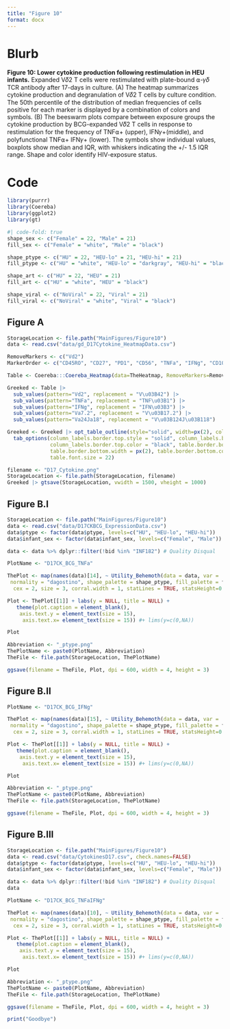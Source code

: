 ```yaml
---
title: "Figure 10"
format: docx
---
```


# Blurb

**Figure 10: Lower cytokine production following restimulation in HEU infants.** Expanded V𝛿2 T cells were restimulated with plate-bound ⍺-𝛾𝛿 TCR antibody after 17-days in culture. (A) The heatmap summarizes cytokine production and degranulation of V𝛿2 T cells by culture condition. The 50th percentile of the distribution of median frequencies of cells positive for each marker is displayed by a combination of colors and symbols. (B) The beeswarm plots compare between exposure groups the cytokine production by BCG-expanded V𝛿2 T cells in response to restimulation for the frequency of TNF⍺+ (upper), IFN𝛾+(middle), and polyfunctional TNF⍺+ IFN𝛾+ (lower). The symbols show individual values, boxplots show median and IQR, with whiskers indicating the +/- 1.5 IQR range. Shape and color identify HIV-exposure status.

# Code

```r
library(purrr)
library(Coereba)
library(ggplot2)
library(gt)
```

```r
#| code-fold: true
shape_sex <- c("Female" = 22, "Male" = 21)
fill_sex <- c("Female" = "white", "Male" = "black")

shape_ptype <- c("HU" = 22, "HEU-lo" = 21, "HEU-hi" = 21)
fill_ptype <- c("HU" = "white", "HEU-lo" = "darkgray", "HEU-hi" = "black")

shape_art <- c("HU" = 22, "HEU" = 21)
fill_art <- c("HU" = "white", "HEU" = "black")

shape_viral <- c("NoViral" = 22, "Viral" = 21)
fill_viral <- c("NoViral" = "white", "Viral" = "black")
```

## Figure A

```r
StorageLocation <- file.path("MainFigures/Figure10")
data <- read.csv("data/gd_D17Cytokine_HeatmapData.csv")

RemoveMarkers <- c("Vd2")
MarkerOrder <- c("CD45RO", "CD27", "PD1", "CD56", "TNFa", "IFNg", "CD107a")

Table <- Coereba:::Coereba_Heatmap(data=TheHeatmap, RemoveMarkers=RemoveMarkers, MarkerOrder=MarkerOrder)
```

```r
Greeked <- Table |>
  sub_values(pattern="Vd2", replacement = "V\u03B42") |>
  sub_values(pattern="TNFa", replacement = "TNF\u03B1") |> 
  sub_values(pattern="IFNg", replacement = "IFN\u03B3") |>
  sub_values(pattern="Va7.2", replacement = "V\u03B17.2") |> 
  sub_values(pattern="Va24Ja18", replacement = "V\u03B124J\u03B118")

Greeked <- Greeked |> opt_table_outline(style="solid", width=px(2), color="black") |>
  tab_options(column_labels.border.top.style = "solid", column_labels.border.top.width = px(2),
              column_labels.border.top.color = "black", table.border.bottom.style = "double",
              table.border.bottom.width = px(2), table.border.bottom.color = "black", 
              table.font.size = 22)
```

```r
filename <- "D17_Cytokine.png"
StorageLocation <- file.path(StorageLocation, filename)
Greeked |> gtsave(StorageLocation, vwidth = 1500, vheight = 1000)
```

## Figure B.I

```r
StorageLocation <- file.path("MainFigures/Figure10")
data <- read.csv("data/D17CKBCG_ExpressionData.csv")
data$ptype <- factor(data$ptype, levels=c("HU", "HEU-lo", "HEU-hi"))
data$infant_sex <- factor(data$infant_sex, levels=c("Female", "Male"))

data <- data %>% dplyr::filter(!bid %in% "INF182") # Quality Disqual
```

```r
PlotName <- "D17CK_BCG_TNFa"

ThePlot <- map(names(data)[14], ~ Utility_Behemoth(data = data, var = .x, myfactor = "ptype",
 normality = "dagostino", shape_palette = shape_ptype, fill_palette = fill_ptype,
  cex = 2, size = 3, corral.width = 1, statLines = TRUE, statsHeight=0.8, scalePercent = TRUE, correction = "BH", keepNS=FALSE))

Plot <- ThePlot[[1]] + labs(y = NULL, title = NULL) +
   theme(plot.caption = element_blank(),
    axis.text.y = element_text(size = 15),
     axis.text.x= element_text(size = 15)) #+ lims(y=c(0,NA))

Plot

Abbreviation <- "_ptype.png"
ThePlotName <- paste0(PlotName, Abbreviation)
TheFile <- file.path(StorageLocation, ThePlotName)

ggsave(filename = TheFile, Plot, dpi = 600, width = 4, height = 3)
```

## Figure B.II

```r
PlotName <- "D17CK_BCG_IFNg"

ThePlot <- map(names(data)[15], ~ Utility_Behemoth(data = data, var = .x, myfactor = "ptype",
 normality = "dagostino", shape_palette = shape_ptype, fill_palette = fill_ptype,
  cex = 2, size = 3, corral.width = 1, statLines = TRUE, statsHeight=0.8, scalePercent = TRUE, correction = "BH", keepNS=FALSE))

Plot <- ThePlot[[1]] + labs(y = NULL, title = NULL) +
   theme(plot.caption = element_blank(),
    axis.text.y = element_text(size = 15),
     axis.text.x= element_text(size = 15)) #+ lims(y=c(0,NA))

Plot

Abbreviation <- "_ptype.png"
ThePlotName <- paste0(PlotName, Abbreviation)
TheFile <- file.path(StorageLocation, ThePlotName)

ggsave(filename = TheFile, Plot, dpi = 600, width = 4, height = 3)
```

## Figure B.III

```r
StorageLocation <- file.path("MainFigures/Figure10")
data <- read.csv("data/CytokinesD17.csv", check.names=FALSE)
data$ptype <- factor(data$ptype, levels=c("HU", "HEU-lo", "HEU-hi"))
data$infant_sex <- factor(data$infant_sex, levels=c("Female", "Male"))

data <- data %>% dplyr::filter(!bid %in% "INF182") # Quality Disqual
data
```

```r
PlotName <- "D17CK_BCG_TNFaIFNg"

ThePlot <- map(names(data)[10], ~ Utility_Behemoth(data = data, var = .x, myfactor = "ptype",
 normality = "dagostino", shape_palette = shape_ptype, fill_palette = fill_ptype,
  cex = 2, size = 3, corral.width = 1, statLines = TRUE, statsHeight=0.8, scalePercent = TRUE, correction = "BH", keepNS=FALSE))

Plot <- ThePlot[[1]] + labs(y = NULL, title = NULL) +
   theme(plot.caption = element_blank(),
    axis.text.y = element_text(size = 15),
     axis.text.x= element_text(size = 15)) #+ lims(y=c(0,NA))

Plot

Abbreviation <- "_ptype.png"
ThePlotName <- paste0(PlotName, Abbreviation)
TheFile <- file.path(StorageLocation, ThePlotName)

ggsave(filename = TheFile, Plot, dpi = 600, width = 4, height = 3)
```

```r
print("Goodbye")
```